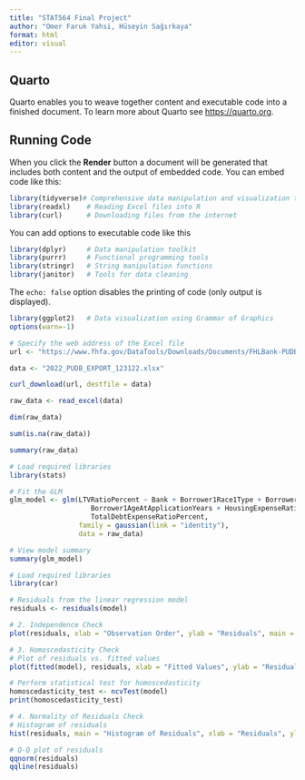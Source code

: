 ```yaml
---
title: "STAT564 Final Project"
author: "Omer Faruk Yahsi, Hüseyin Sağırkaya"
format: html
editor: visual
---
```


## Quarto

Quarto enables you to weave together content and executable code into a finished document. To learn more about Quarto see <https://quarto.org>.

## Running Code

When you click the **Render** button a document will be generated that includes both content and the output of embedded code. You can embed code like this:

```r
library(tidyverse)# Comprehensive data manipulation and visualization tools
library(readxl)    # Reading Excel files into R
library(curl)      # Downloading files from the internet
```

You can add options to executable code like this

```r
library(dplyr)     # Data manipulation toolkit
library(purrr)     # Functional programming tools
library(stringr)   # String manipulation functions
library(janitor)   # Tools for data cleaning
```

The `echo: false` option disables the printing of code (only output is displayed).

```r
library(ggplot2)   # Data visualization using Grammar of Graphics
options(warn=-1)
```

```r
# Specify the web address of the Excel file
url <- "https://www.fhfa.gov/DataTools/Downloads/Documents/FHLBank-PUDB/2022_PUDB_EXPORT_123122.xlsx"

data <- "2022_PUDB_EXPORT_123122.xlsx"
```

```r
curl_download(url, destfile = data)
```

```r
raw_data <- read_excel(data)
```

```r
dim(raw_data)

sum(is.na(raw_data))
```

```r
summary(raw_data)

# Load required libraries
library(stats)

# Fit the GLM
glm_model <- glm(LTVRatioPercent ~ Bank + Borrower1Race1Type + Borrower1GenderType + 
                    Borrower1AgeAtApplicationYears + HousingExpenseRatioPercent + 
                    TotalDebtExpenseRatioPercent,
                 family = gaussian(link = "identity"),
                 data = raw_data)

# View model summary
summary(glm_model)
```

```r
# Load required libraries
library(car)

# Residuals from the linear regression model
residuals <- residuals(model)

# 2. Independence Check
plot(residuals, xlab = "Observation Order", ylab = "Residuals", main = "Independence Check")

# 3. Homoscedasticity Check
# Plot of residuals vs. fitted values
plot(fitted(model), residuals, xlab = "Fitted Values", ylab = "Residuals", main = "Homoscedasticity Check")

# Perform statistical test for homoscedasticity
homoscedasticity_test <- ncvTest(model)
print(homoscedasticity_test)

# 4. Normality of Residuals Check
# Histogram of residuals
hist(residuals, main = "Histogram of Residuals", xlab = "Residuals", ylab = "Frequency")

# Q-Q plot of residuals
qqnorm(residuals)
qqline(residuals)

```
